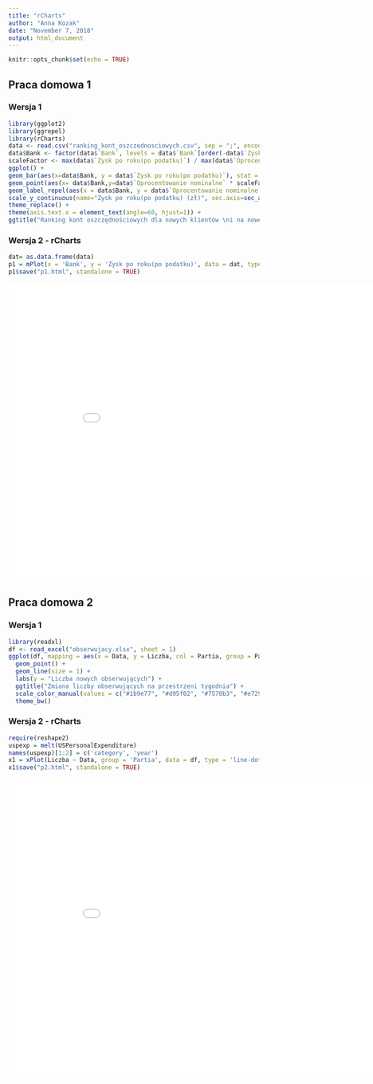 ```yaml
---
title: "rCharts"
author: "Anna Kozak"
date: "November 7, 2018"
output: html_document
---
```


```r
knitr::opts_chunk$set(echo = TRUE)
```

## Praca domowa 1

### Wersja 1

```r
library(ggplot2)
library(ggrepel)
library(rCharts)
data <- read.csv("ranking_kont_oszczednosciowych.csv", sep = ";", encoding = "UTF-8", check.names = FALSE)
data$Bank <- factor(data$`Bank`, levels = data$`Bank`[order(-data$`Zysk po roku(po podatku)`)])
scaleFactor <- max(data$`Zysk po roku(po podatku)`) / max(data$`Oprocentowanie nominalne`)
ggplot() +
geom_bar(aes(x=data$Bank, y = data$`Zysk po roku(po podatku)`), stat = "identity", fill = "gray") +
geom_point(aes(x= data$Bank,y=data$`Oprocentowanie nominalne` * scaleFactor), size=1.5,  col="darkred") + 
geom_label_repel(aes(x = data$Bank, y = data$`Oprocentowanie nominalne` * scaleFactor, label = paste( data$`Oprocentowanie nominalne`, "%"))) + scale_x_discrete(name="Bank") +
scale_y_continuous(name="Zysk po roku(po podatku) (zł)", sec.axis=sec_axis(~./scaleFactor, name="Oprocentowanie nominalne (%)")) + coord_cartesian() +
theme_replace() +
theme(axis.text.x = element_text(angle=60, hjust=1)) +
ggtitle("Ranking kont oszczędnościowych dla nowych klientów \ni na nowe środki - październik 2018")
```

### Wersja 2 - rCharts

```r
dat= as.data.frame(data)
p1 = mPlot(x = 'Bank', y = 'Zysk po roku(po podatku)', data = dat, type = 'Bar',  labels = list("Zysk po roku(po podatku"))
p1$save("p1.html", standalone = TRUE)
```
<iframe src="p1.html" align="center" width="900" height="600" frameBorder="0"></iframe>

## Praca domowa 2

### Wersja 1

```r
library(readxl)
df <- read_excel("obserwujacy.xlsx", sheet = 1)
ggplot(df, mapping = aes(x = Data, y = Liczba, col = Partia, group = Partia)) + 
  geom_point() + 
  geom_line(size = 1) + 
  labs(y = "Liczba nowych obserwujących") + 
  ggtitle("Zmiana liczby obserwujących na przestrzeni tygodnia") + 
  scale_color_manual(values = c("#1b9e77", "#d95f02", "#7570b3", "#e7298a", "#66a61e", "#e6ab02", "#a6761d", "#666666")) +
  theme_bw()
```

### Wersja 2 - rCharts

```r
require(reshape2)
uspexp = melt(USPersonalExpenditure)
names(uspexp)[1:2] = c('category', 'year')
x1 = xPlot(Liczba ~ Data, group = 'Partia', data = df, type = 'line-dotted')
x1$save("p2.html", standalone = TRUE)
```
<iframe src="p2.html" align="center" width="900" height="600" frameBorder="0"></iframe>
